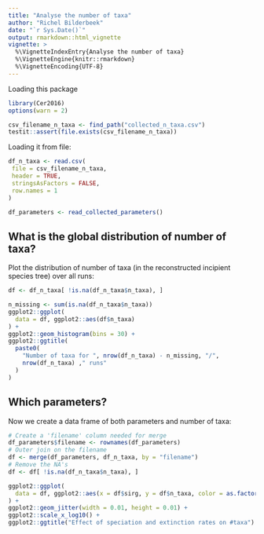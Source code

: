 ```yaml
---
title: "Analyse the number of taxa"
author: "Richel Bilderbeek"
date: "`r Sys.Date()`"
output: rmarkdown::html_vignette
vignette: >
  %\VignetteIndexEntry{Analyse the number of taxa}
  %\VignetteEngine{knitr::rmarkdown}
  %\VignetteEncoding{UTF-8}
---
```


Loading this package

```r
library(Cer2016)
options(warn = 2)
```

```r
csv_filename_n_taxa <- find_path("collected_n_taxa.csv")
testit::assert(file.exists(csv_filename_n_taxa))
```

Loading it from file:

```r
df_n_taxa <- read.csv(
 file = csv_filename_n_taxa, 
 header = TRUE, 
 stringsAsFactors = FALSE, 
 row.names = 1
)

df_parameters <- read_collected_parameters()
```

## What is the global distribution of number of taxa?

Plot the distribution of number of taxa (in the reconstructed incipient species tree) over all runs:

```r
df <- df_n_taxa[ !is.na(df_n_taxa$n_taxa), ]

n_missing <- sum(is.na(df_n_taxa$n_taxa))
ggplot2::ggplot(
  data = df, ggplot2::aes(df$n_taxa)
) + 
ggplot2::geom_histogram(bins = 30) + 
ggplot2::ggtitle(
  paste0(
    "Number of taxa for ", nrow(df_n_taxa) - n_missing, "/",
    nrow(df_n_taxa) ," runs"
  )
)
```

## Which parameters?

Now we create a data frame of both parameters and number of
taxa:

```r
# Create a 'filename' column needed for merge
df_parameters$filename <- rownames(df_parameters) 
# Outer join on the filename
df <- merge(df_parameters, df_n_taxa, by = "filename")
# Remove the NA's
df <- df[ !is.na(df_n_taxa$n_taxa), ]
```

```r
ggplot2::ggplot(
  data = df, ggplot2::aes(x = df$sirg, y = df$n_taxa, color = as.factor(df$erg))
) + 
ggplot2::geom_jitter(width = 0.01, height = 0.01) +
ggplot2::scale_x_log10() +
ggplot2::ggtitle("Effect of speciation and extinction rates on #taxa")
```
